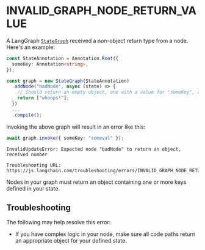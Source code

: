 # INVALID_GRAPH_NODE_RETURN_VALUE

A LangGraph [`StateGraph`](https://langchain-ai.github.io/langgraphjs/reference/classes/langgraph.StateGraph.html)
received a non-object return type from a node. Here's an example:

```ts
const StateAnnotation = Annotation.Root({
  someKey: Annotation<string>,
});

const graph = new StateGraph(StateAnnotation)
  .addNode("badNode", async (state) => {
    // Should return an empty object, one with a value for "someKey", or undefined
    return ["whoops!"];
  })
  ...
  .compile();
```

Invoking the above graph will result in an error like this:

```ts
await graph.invoke({ someKey: "someval" });
```

```
InvalidUpdateError: Expected node "badNode" to return an object, received number

Troubleshooting URL: https://js.langchain.com/troubleshooting/errors/INVALID_GRAPH_NODE_RETURN_VALUE
```

Nodes in your graph must return an object containing one or more keys defined in your state.

## Troubleshooting

The following may help resolve this error:

- If you have complex logic in your node, make sure all code paths return an appropriate object for your defined state.
